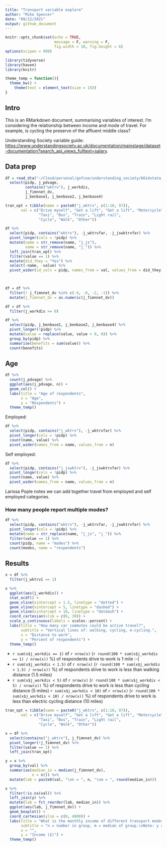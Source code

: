 ```yaml
---
title: "Transport variable explore"
author: "Mike Spencer"
date: "09/12/2021"
output: github_document
---
```


```r
knitr::opts_chunk$set(echo = TRUE,
                      message = F, warning = F,
                      fig.width = 10, fig.height = 6)
options(scipen = 999)
```

```r
library(tidyverse)
library(haven)
library(knitr)
```

```r
theme_temp = function(){
  theme_bw() +
    theme(text = element_text(size = 15))
}
```


## Intro

This is an RMarkdown document, summarising variables of interest.
I'm considering the relationship between income and mode of travel.
For example, is cycling the preserve of the affluent middle class?

Understanding Society variable guide: <https://www.understandingsociety.ac.uk/documentation/mainstage/dataset-documentation?search_api_views_fulltext=salary>.


## Data prep

```r
df = read_dta("~/Cloud/personal/gofcoe/understanding_society/6614stata_B17CC6790677EF32F72CE50881AE98E1B9FC1F79133B07B63B353396D3AB917A_V1/UKDA-6614-stata/stata/stata13_se/ukhls_w10/j_indresp.dta") %>% 
  select(pidp, j_pdvage,
         contains("wktrv"), j_workdis,
         j_fimnnet_dv,
         j_benbase1, j_benbase2, j_benbase4)
```

```r
tran_opt = tibble(name = paste0("j_wktrv", c(1:10, 97)),
       val = c("Drive myself", "Get a lift", "Get a lift", "Motorcycle",
               "Taxi", "Bus", "Train", "Light rail",
               "Cycle", "Walk", "Other"))

df %>% 
  select(pidp, contains("wktrv"), -j_wktrvfar, -j_jswktrvfar) %>% 
  pivot_longer(cols = !pidp) %>% 
  mutate(name = str_remove(name, "j_js"),
         name = str_remove(name, "j_")) %>% 
  left_join(tran_opt) %>% 
  filter(value == 1) %>% 
  mutate(did_they = "Yes") %>% 
  select(-name, -value) %>% 
  pivot_wider(id_cols = pidp, names_from = val, values_from = did_they)
  



```


```r
df = df %>% 
  filter(! j_fimnnet_dv %in% c(-9, -8, -2, -1)) %>% 
  mutate(j_fimnnet_dv = as.numeric(j_fimnnet_dv))
```

```r
df = df %>% 
  filter(j_workdis >= 0)
```





```r
df %>% 
  select(pidp, j_benbase1, j_benbase2, j_benbase4) %>% 
  pivot_longer(!pidp) %>% 
  mutate(value = replace(value, value < 0, 0)) %>% 
  group_by(pidp) %>% 
  summarise(benefits = sum(value)) %>% 
  count(benefits)
```

## Age

```r
df %>% 
  count(j_pdvage) %>% 
  ggplot(aes(j_pdvage, n)) +
  geom_col() +
  labs(title = "Age of respondents",
       x = "Age",
       y = "Respondents") +
  theme_temp()
```



Employed:

```r
df %>% 
  select(pidp, contains("j_wktrv"), -j_wktrvfar) %>% 
  pivot_longer(cols = !pidp) %>% 
  count(name, value) %>% 
  pivot_wider(names_from = name, values_from = n)
```

Self employed:

```r
df %>% 
  select(pidp, contains("j_jswktrv"), -j_jswktrvfar) %>% 
  pivot_longer(cols = !pidp) %>% 
  count(name, value) %>% 
  pivot_wider(names_from = name, values_from = n)
```

Larissa Pople notes we can add together travel from employed and self employed categories.

### How many people report multiple modes?

```r
df %>% 
  select(pidp, contains("wktrv"), -j_wktrvfar, -j_jswktrvfar) %>% 
  pivot_longer(cols = !pidp) %>% 
  mutate(name = str_replace(name, "j_js", "j_")) %>% 
  filter(value == 1) %>% 
  count(pidp, name = "modes") %>% 
  count(modes, name = "respondents")
```


## Results

```r
x = df %>% 
  filter(j_wktrv1 == 1)

x %>% 
  ggplot(aes(j_workdis)) +
  stat_ecdf() +
  geom_vline(xintercept = 1.5, linetype = "dotted") +
  geom_vline(xintercept = 5, linetype = "dashed") +
  geom_vline(xintercept = 10, linetype = "dotdash") +
  coord_cartesian(xlim = c(0, 30)) +
  scale_y_continuous(labels = scales::percent) +
  labs(title = "How many car commutes could be active travel?",
       subtitle = "Vertical lines of: walking, cycling, e-cycling.",
       x = "Distance to work",
       y = "Percent of respondents") +
  theme_temp()
```

* `r sum(x$j_workdis == 1)` of `r nrow(x)` (`r round(100 * sum(x$j_workdis == 1) / nrow(x))` %) of respondents drive to work is 1 mile :-(
* `r sum(x$j_workdis < 1.5)` of `r nrow(x)` (`r round(100 * sum(x$j_workdis < 1.5) / nrow(x))` %) of respondents drive to work is less than walking distance (1.5 miles)
* `r sum(x$j_workdis < 5)` of `r nrow(x)` (`r round(100 * sum(x$j_workdis < 5) / nrow(x))` %) of respondents drive to work is less than cycling distance (5 miles)
`r sum(x$j_workdis < 10)` of `r nrow(x)` (`r round(100 * sum(x$j_workdis < 10) / nrow(x))` %) of respondents drive to work is less than electric cycling distance (10 miles)


```r
tran_opt = tibble(name = paste0("j_wktrv", c(1:10, 97)),
       val = c("Drive myself", "Get a lift", "Get a lift", "Motorcycle",
               "Taxi", "Bus", "Train", "Light rail",
               "Cycle", "Walk", "Other"))

x = df %>% 
  select(contains("j_wktrv"), j_fimnnet_dv) %>% 
  pivot_longer(!j_fimnnet_dv) %>% 
  filter(value == 1) %>% 
  left_join(tran_opt)

y = x %>% 
  group_by(val) %>% 
  summarise(median_in = median(j_fimnnet_dv),
            n = n()) %>% 
  mutate(lab = paste0(val, "\nn = ", n, "\nm = ", round(median_in)))

x %>% 
  filter(!is.na(val)) %>% 
  left_join(y) %>% 
  mutate(lab = fct_reorder(lab, median_in)) %>% 
  ggplot(aes(lab, j_fimnnet_dv)) +
  geom_boxplot() +
  coord_cartesian(ylim = c(0, 4000)) +
  labs(title = "What is the monthly income of different transport modes?",
       subtitle = "n = number in group, m = median of group.\nNote: y axis is cropped.",
       x = "",
       y = "Income (£)") +
  theme_temp()
```

